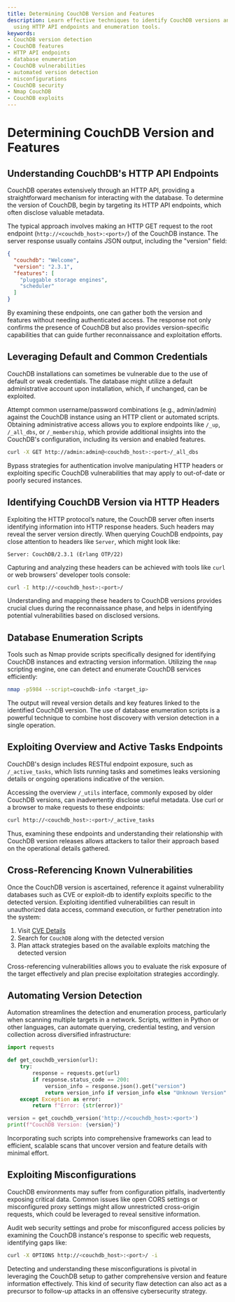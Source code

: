 ```yaml
---
title: Determining CouchDB Version and Features
description: Learn effective techniques to identify CouchDB versions and their features
  using HTTP API endpoints and enumeration tools.
keywords:
- CouchDB version detection
- CouchDB features
- HTTP API endpoints
- database enumeration
- CouchDB vulnerabilities
- automated version detection
- misconfigurations
- CouchDB security
- Nmap CouchDB
- CouchDB exploits
---
```


# Determining CouchDB Version and Features

## Understanding CouchDB's HTTP API Endpoints

CouchDB operates extensively through an HTTP API, providing a straightforward mechanism for interacting with the database. To determine the version of CouchDB, begin by targeting its HTTP API endpoints, which often disclose valuable metadata.

The typical approach involves making an HTTP GET request to the root endpoint (`http://<couchdb_host>:<port>/`) of the CouchDB instance. The server response usually contains JSON output, including the "version" field:

```json
{
  "couchdb": "Welcome",
  "version": "2.3.1",
  "features": [
    "pluggable storage engines",
    "scheduler"
  ]
}
```

By examining these endpoints, one can gather both the version and features without needing authenticated access. The response not only confirms the presence of CouchDB but also provides version-specific capabilities that can guide further reconnaissance and exploitation efforts.

## Leveraging Default and Common Credentials

CouchDB installations can sometimes be vulnerable due to the use of default or weak credentials. The database might utilize a default administrative account upon installation, which, if unchanged, can be exploited.

Attempt common username/password combinations (e.g., admin/admin) against the CouchDB instance using an HTTP client or automated scripts. Obtaining administrative access allows you to explore endpoints like `/_up`, `/_all_dbs`, or `/_membership`, which provide additional insights into the CouchDB's configuration, including its version and enabled features.

```bash
curl -X GET http://admin:admin@<couchdb_host>:<port>/_all_dbs
```

Bypass strategies for authentication involve manipulating HTTP headers or exploiting specific CouchDB vulnerabilities that may apply to out-of-date or poorly secured instances.

## Identifying CouchDB Version via HTTP Headers

Exploiting the HTTP protocol’s nature, the CouchDB server often inserts identifying information into HTTP response headers. Such headers may reveal the server version directly. When querying CouchDB endpoints, pay close attention to headers like `Server`, which might look like:

```
Server: CouchDB/2.3.1 (Erlang OTP/22)
```

Capturing and analyzing these headers can be achieved with tools like `curl` or web browsers' developer tools console:

```bash
curl -I http://<couchdb_host>:<port>/
```

Understanding and mapping these headers to CouchDB versions provides crucial clues during the reconnaissance phase, and helps in identifying potential vulnerabilities based on disclosed versions.

## Database Enumeration Scripts

Tools such as Nmap provide scripts specifically designed for identifying CouchDB instances and extracting version information. Utilizing the `nmap` scripting engine, one can detect and enumerate CouchDB services efficiently:

```bash
nmap -p5984 --script=couchdb-info <target_ip>
```

The output will reveal version details and key features linked to the identified CouchDB version. The use of database enumeration scripts is a powerful technique to combine host discovery with version detection in a single operation.

## Exploiting Overview and Active Tasks Endpoints

CouchDB's design includes RESTful endpoint exposure, such as `/_active_tasks`, which lists running tasks and sometimes leaks versioning details or ongoing operations indicative of the version.

Accessing the overview `/_utils` interface, commonly exposed by older CouchDB versions, can inadvertently disclose useful metadata. Use curl or a browser to make requests to these endpoints:

```bash
curl http://<couchdb_host>:<port>/_active_tasks
```

Thus, examining these endpoints and understanding their relationship with CouchDB version releases allows attackers to tailor their approach based on the operational details gathered.

## Cross-Referencing Known Vulnerabilities

Once the CouchDB version is ascertained, reference it against vulnerability databases such as CVE or exploit-db to identify exploits specific to the detected version. Exploiting identified vulnerabilities can result in unauthorized data access, command execution, or further penetration into the system:

1. Visit [CVE Details](https://www.cvedetails.com/)
2. Search for `CouchDB` along with the detected version
3. Plan attack strategies based on the available exploits matching the detected version

Cross-referencing vulnerabilities allows you to evaluate the risk exposure of the target effectively and plan precise exploitation strategies accordingly.

## Automating Version Detection

Automation streamlines the detection and enumeration process, particularly when scanning multiple targets in a network. Scripts, written in Python or other languages, can automate querying, credential testing, and version collection across diversified infrastructure:

```python
import requests

def get_couchdb_version(url):
    try:
        response = requests.get(url)
        if response.status_code == 200:
            version_info = response.json().get("version")
            return version_info if version_info else "Unknown Version"
    except Exception as error:
        return f"Error: {str(error)}"

version = get_couchdb_version('http://<couchdb_host>:<port>')
print(f"CouchDB Version: {version}")
```

Incorporating such scripts into comprehensive frameworks can lead to efficient, scalable scans that uncover version and feature details with minimal effort.

## Exploiting Misconfigurations

CouchDB environments may suffer from configuration pitfalls, inadvertently exposing critical data. Common issues like open CORS settings or misconfigured proxy settings might allow unrestricted cross-origin requests, which could be leveraged to reveal sensitive information.

Audit web security settings and probe for misconfigured access policies by examining the CouchDB instance's response to specific web requests, identifying gaps like:

```bash
curl -X OPTIONS http://<couchdb_host>:<port>/ -i
```

Detecting and understanding these misconfigurations is pivotal in leveraging the CouchDB setup to gather comprehensive version and feature information effectively. This kind of security flaw detection can also act as a precursor to follow-up attacks in an offensive cybersecurity strategy.